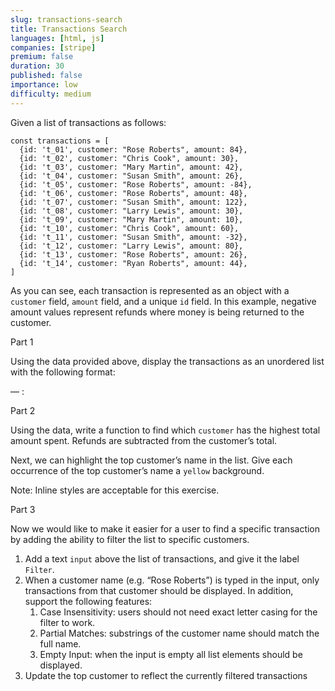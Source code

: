 ```yaml
---
slug: transactions-search
title: Transactions Search
languages: [html, js]
companies: [stripe]
premium: false
duration: 30
published: false
importance: low
difficulty: medium
---
```


Given a list of transactions as follows:

    const transactions = [
      {id: 't_01', customer: "Rose Roberts", amount: 84},
      {id: 't_02', customer: "Chris Cook", amount: 30},
      {id: 't_03', customer: "Mary Martin", amount: 42},
      {id: 't_04', customer: "Susan Smith", amount: 26},
      {id: 't_05', customer: "Rose Roberts", amount: -84},
      {id: 't_06', customer: "Rose Roberts", amount: 48},
      {id: 't_07', customer: "Susan Smith", amount: 122},
      {id: 't_08', customer: "Larry Lewis", amount: 30},
      {id: 't_09', customer: "Mary Martin", amount: 10},
      {id: 't_10', customer: "Chris Cook", amount: 60},
      {id: 't_11', customer: "Susan Smith", amount: -32},
      {id: 't_12', customer: "Larry Lewis", amount: 80},
      {id: 't_13', customer: "Rose Roberts", amount: 26},
      {id: 't_14', customer: "Ryan Roberts", amount: 44},
    ]

As you can see, each transaction is represented as an object with a `customer` field, `amount` field, and a unique `id` field. In this example, negative amount values represent refunds where money is being returned to the customer.

Part 1

Using the data provided above, display the transactions as an unordered list with the following format:

— <customer>: <amount>

Part 2

Using the data, write a function to find which `customer` has the highest total amount spent. Refunds are subtracted from the customer’s total.

Next, we can highlight the top customer’s name in the list. Give each occurrence of the top customer’s name a `yellow` background.

Note: Inline styles are acceptable for this exercise.

Part 3

Now we would like to make it easier for a user to find a specific transaction by adding the ability to filter the list to specific customers.

1. Add a text `input` above the list of transactions, and give it the label `Filter`.
2. When a customer name (e.g. “Rose Roberts”) is typed in the input, only transactions from that customer should be displayed. In addition, support the following features:
   1. Case Insensitivity: users should not need exact letter casing for the filter to work.
   2. Partial Matches: substrings of the customer name should match the full name.
   3. Empty Input: when the input is empty all list elements should be displayed.
3. Update the top customer to reflect the currently filtered transactions
